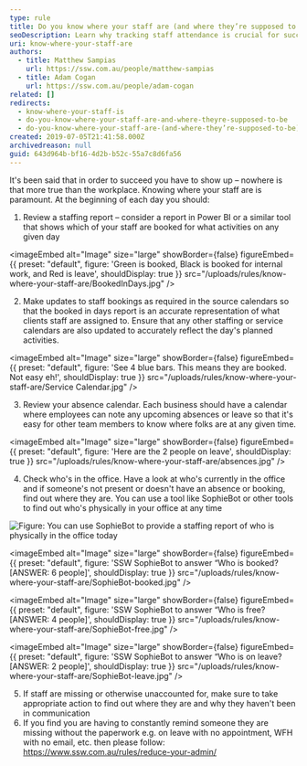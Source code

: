 ```yaml
---
type: rule
title: Do you know where your staff are (and where they’re supposed to be)?
seoDescription: Learn why tracking staff attendance is crucial for success in the workplace and how presence impacts overall performance and productivity.
uri: know-where-your-staff-are
authors:
  - title: Matthew Sampias
    url: https://ssw.com.au/people/matthew-sampias
  - title: Adam Cogan
    url: https://ssw.com.au/people/adam-cogan
related: []
redirects:
  - know-where-your-staff-is
  - do-you-know-where-your-staff-are-and-where-theyre-supposed-to-be
  - do-you-know-where-your-staff-are-(and-where-they’re-supposed-to-be)
created: 2019-07-05T21:41:58.000Z
archivedreason: null
guid: 643d964b-bf16-4d2b-b52c-55a7c8d6fa56
---
```

It's been said that in order to succeed you have to show up – nowhere is that more true than the workplace. Knowing where your staff are is paramount.
At the beginning of each day you should:

1. Review a staffing report – consider a report in Power BI or a similar tool that shows which of your staff are booked for what activities on any given day



<imageEmbed
  alt="Image"
  size="large"
  showBorder={false}
  figureEmbed={{
    preset: "default",
    figure: 'Green is booked, Black is booked for internal work, and Red is leave',
    shouldDisplay: true
  }}
  src="/uploads/rules/know-where-your-staff-are/BookedInDays.jpg"
/>

2. Make updates to staff bookings as required in the source calendars so that the booked in days report is an accurate representation of what clients staff are assigned to. Ensure that any other staffing or service calendars are also updated to accurately reflect the day's planned activities.



<imageEmbed
  alt="Image"
  size="large"
  showBorder={false}
  figureEmbed={{
    preset: "default",
    figure: 'See 4 blue bars. This means they are booked. Not easy eh!',
    shouldDisplay: true
  }}
  src="/uploads/rules/know-where-your-staff-are/Service Calendar.jpg"
/>

3. Review your absence calendar. Each business should have a calendar where employees can note any upcoming absences or leave so that it's easy for other team members to know where folks are at any given time.



<imageEmbed
  alt="Image"
  size="large"
  showBorder={false}
  figureEmbed={{
    preset: "default",
    figure: 'Here are the 2 people on leave',
    shouldDisplay: true
  }}
  src="/uploads/rules/know-where-your-staff-are/absences.jpg"
/>

4. Check who's in the office. Have a look at who's currently in the office and if someone's not present or doesn't have an absence or booking, find out where they are. You can use a tool like SophieBot or other tools to find out who's physically in your office at any time


![Figure: You can use
            SophieBot to provide a staffing report of who is physically in the office today](SophieBot.jpg)


<imageEmbed
  alt="Image"
  size="large"
  showBorder={false}
  figureEmbed={{
    preset: "default",
    figure: 'SSW SophieBot to answer “Who is booked? [ANSWER: 6 people]',
    shouldDisplay: true
  }}
  src="/uploads/rules/know-where-your-staff-are/SophieBot-booked.jpg"
/>


<imageEmbed
  alt="Image"
  size="large"
  showBorder={false}
  figureEmbed={{
    preset: "default",
    figure: 'SSW SophieBot to answer “Who is free? [ANSWER: 4 people]',
    shouldDisplay: true
  }}
  src="/uploads/rules/know-where-your-staff-are/SophieBot-free.jpg"
/>


<imageEmbed
  alt="Image"
  size="large"
  showBorder={false}
  figureEmbed={{
    preset: "default",
    figure: 'SSW SophieBot to answer “Who is on leave? [ANSWER: 2 people]',
    shouldDisplay: true
  }}
  src="/uploads/rules/know-where-your-staff-are/SophieBot-leave.jpg"
/>

5. If staff are missing or otherwise unaccounted for, make sure to take appropriate action to find out where they are and why they haven't been in communication
6. If you find you are having to constantly remind someone they are missing without the paperwork e.g. on leave with no appointment, WFH with no email, etc. then please follow: <https://www.ssw.com.au/rules/reduce-your-admin/>